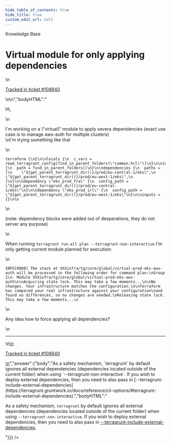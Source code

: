 ```yaml
---
hide_table_of_contents: true
hide_title: true
custom_edit_url: null
---
```



<CenterLayout>
<span class="title">Knowledge Base</span>
<h1>Virtual module for only applying dependencies</h1>
<GitHub json={{"id":"D_kwDOF8slf84AP7ns","number":486,"author":{"login":"zen"},"title":"Virtual module for only applying dependencies","body":"\nHi,\r\n\r\nI'm working on a \"virtual\" module to apply severa dependencies (exact use case is to manage aws-auth for multiple clusters)\r\nI'm trying something like that\r\n\r\n```\r\nterraform {\r\n}\r\n\r\nlocals {\r\n  c_vars = read_terragrunt_config(find_in_parent_folders(\"common.hcl\"))\r\n}\r\n\r\ninclude {\r\n  path = find_in_parent_folders()\r\n}\r\n\r\ndependencies {\r\n  paths = [\r\n    \"${get_parent_terragrunt_dir()}/prod/eu-central-1/eks\",\r\n    \"${get_parent_terragrunt_dir()}/prod/eu-west-1/eks\",\r\n  ]\r\n}\r\n\r\ndependency \"eks_prod_fra\" {\r\n  config_path = \"${get_parent_terragrunt_dir()}/prod/eu-central-1/eks\"\r\n}\r\n\r\ndependency \"eks_prod_irl\" {\r\n  config_path = \"${get_parent_terragrunt_dir()}/prod/eu-west-1/eks\"\r\n}\r\n\r\ninputs = {}\r\n\r\n```\r\n\r\n(note: dependency blocks were added out of desperations, they do not server any purpose)\r\n\r\nWhen running `terragrunt run-all plan --terragrunt-non-interactive` I'm only getting current module planned for execution:\r\n\r\n```\r\nINFO[0000] The stack at XXXinfra/tg/core/global/virtual-prod-eks-aws-auth will be processed in the following order for command plan:\r\nGroup 1\r\n- Module XXXinfra/tg/core/global/virtual-prod-eks-aws-auth\r\n\r\nAcquiring state lock. This may take a few moments...\r\n\r\nNo changes. Your infrastructure matches the configuration.\r\n\r\nTerraform has compared your real infrastructure against your configuration\r\nand found no differences, so no changes are needed.\r\nReleasing state lock. This may take a few moments...\r\n```\r\n\r\nAny idea how to force applying all dependencies?\n\n---\n\n<ins datetime=\"2022-06-27T14:43:46Z\">\n  <p><a href=\"https://support.gruntwork.io/hc/requests/108840\">Tracked in ticket #108840</a></p>\n</ins>\n","bodyHTML":"<p dir=\"auto\">Hi,</p>\n<p dir=\"auto\">I'm working on a \"virtual\" module to apply severa dependencies (exact use case is to manage aws-auth for multiple clusters)<br>\nI'm trying something like that</p>\n<div class=\"snippet-clipboard-content notranslate position-relative overflow-auto\" data-snippet-clipboard-copy-content=\"terraform {\n}\n\nlocals {\n  c_vars = read_terragrunt_config(find_in_parent_folders(&quot;common.hcl&quot;))\n}\n\ninclude {\n  path = find_in_parent_folders()\n}\n\ndependencies {\n  paths = [\n    &quot;${get_parent_terragrunt_dir()}/prod/eu-central-1/eks&quot;,\n    &quot;${get_parent_terragrunt_dir()}/prod/eu-west-1/eks&quot;,\n  ]\n}\n\ndependency &quot;eks_prod_fra&quot; {\n  config_path = &quot;${get_parent_terragrunt_dir()}/prod/eu-central-1/eks&quot;\n}\n\ndependency &quot;eks_prod_irl&quot; {\n  config_path = &quot;${get_parent_terragrunt_dir()}/prod/eu-west-1/eks&quot;\n}\n\ninputs = {}\n\"><pre class=\"notranslate\"><code>terraform {\n}\n\nlocals {\n  c_vars = read_terragrunt_config(find_in_parent_folders(\"common.hcl\"))\n}\n\ninclude {\n  path = find_in_parent_folders()\n}\n\ndependencies {\n  paths = [\n    \"${get_parent_terragrunt_dir()}/prod/eu-central-1/eks\",\n    \"${get_parent_terragrunt_dir()}/prod/eu-west-1/eks\",\n  ]\n}\n\ndependency \"eks_prod_fra\" {\n  config_path = \"${get_parent_terragrunt_dir()}/prod/eu-central-1/eks\"\n}\n\ndependency \"eks_prod_irl\" {\n  config_path = \"${get_parent_terragrunt_dir()}/prod/eu-west-1/eks\"\n}\n\ninputs = {}\n\n</code></pre></div>\n<p dir=\"auto\">(note: dependency blocks were added out of desperations, they do not server any purpose)</p>\n<p dir=\"auto\">When running <code class=\"notranslate\">terragrunt run-all plan --terragrunt-non-interactive</code> I'm only getting current module planned for execution:</p>\n<div class=\"snippet-clipboard-content notranslate position-relative overflow-auto\" data-snippet-clipboard-copy-content=\"INFO[0000] The stack at XXXinfra/tg/core/global/virtual-prod-eks-aws-auth will be processed in the following order for command plan:\nGroup 1\n- Module XXXinfra/tg/core/global/virtual-prod-eks-aws-auth\n\nAcquiring state lock. This may take a few moments...\n\nNo changes. Your infrastructure matches the configuration.\n\nTerraform has compared your real infrastructure against your configuration\nand found no differences, so no changes are needed.\nReleasing state lock. This may take a few moments...\"><pre class=\"notranslate\"><code>INFO[0000] The stack at XXXinfra/tg/core/global/virtual-prod-eks-aws-auth will be processed in the following order for command plan:\nGroup 1\n- Module XXXinfra/tg/core/global/virtual-prod-eks-aws-auth\n\nAcquiring state lock. This may take a few moments...\n\nNo changes. Your infrastructure matches the configuration.\n\nTerraform has compared your real infrastructure against your configuration\nand found no differences, so no changes are needed.\nReleasing state lock. This may take a few moments...\n</code></pre></div>\n<p dir=\"auto\">Any idea how to force applying all dependencies?</p>\n<hr>\n<ins datetime=\"2022-06-27T14:43:46Z\">\n  <p dir=\"auto\"><a href=\"https://support.gruntwork.io/hc/requests/108840\" rel=\"nofollow\">Tracked in ticket #108840</a></p>\n</ins>","answer":{"body":"As a safety mechanism, `terragrunt` by default ignores all external dependencies (dependencies located outside of the current folder) when using `--terragrunt-non-interactive`. If you wish to deploy external dependencies, then you need to also pass in [--terragrunt-include-external-dependencies](https://terragrunt.gruntwork.io/docs/reference/cli-options/#terragrunt-include-external-dependencies).","bodyHTML":"<p dir=\"auto\">As a safety mechanism, <code class=\"notranslate\">terragrunt</code> by default ignores all external dependencies (dependencies located outside of the current folder) when using <code class=\"notranslate\">--terragrunt-non-interactive</code>. If you wish to deploy external dependencies, then you need to also pass in <a href=\"https://terragrunt.gruntwork.io/docs/reference/cli-options/#terragrunt-include-external-dependencies\" rel=\"nofollow\">--terragrunt-include-external-dependencies</a>.</p>"}}} />

</CenterLayout>
  

<!-- ##DOCS-SOURCER-START
{
  "sourcePlugin": "github-discussions",
  "hash": "adab02714c35ac2085dd8f81ea506a5a"
}
##DOCS-SOURCER-END -->
